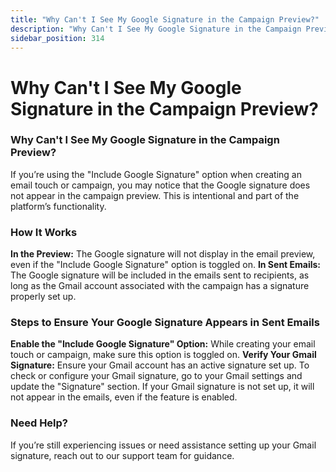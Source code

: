 ```yaml
---
title: "Why Can't I See My Google Signature in the Campaign Preview?"
description: "Why Can't I See My Google Signature in the Campaign Preview?"
sidebar_position: 314
---
```


# Why Can't I See My Google Signature in the Campaign Preview?

### Why Can't I See My Google Signature in the Campaign Preview?
If you’re using the "Include Google Signature" option when creating an email touch or campaign, you may notice that the Google signature does not appear in the campaign preview. This is intentional and part of the platform’s functionality.
### How It Works
**In the Preview:** The Google signature will not display in the email preview, even if the "Include Google Signature" option is toggled on.
**In Sent Emails:** The Google signature will be included in the emails sent to recipients, as long as the Gmail account associated with the campaign has a signature properly set up.
### Steps to Ensure Your Google Signature Appears in Sent Emails
**Enable the "Include Google Signature" Option:** While creating your email touch or campaign, make sure this option is toggled on.
**Verify Your Gmail Signature:** Ensure your Gmail account has an active signature set up.
To check or configure your Gmail signature, go to your Gmail settings and update the "Signature" section.
If your Gmail signature is not set up, it will not appear in the emails, even if the feature is enabled.
### Need Help?
If you’re still experiencing issues or need assistance setting up your Gmail signature, reach out to our support team for guidance.